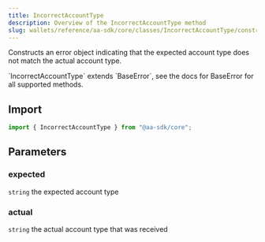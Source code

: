 ```yaml
---
title: IncorrectAccountType
description: Overview of the IncorrectAccountType method
slug: wallets/reference/aa-sdk/core/classes/IncorrectAccountType/constructor
---
```


Constructs an error object indicating that the expected account type does not match the actual account type.

<Note>
  `IncorrectAccountType` extends `BaseError`, see the docs for BaseError for all
  supported methods.
</Note>

## Import

```ts
import { IncorrectAccountType } from "@aa-sdk/core";
```

## Parameters

### expected

`string`
the expected account type

### actual

`string`
the actual account type that was received
